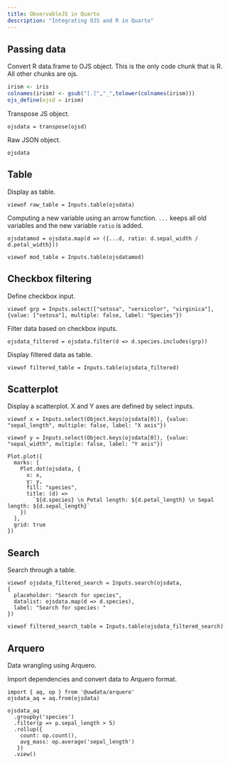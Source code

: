 ```yaml
---
title: ObservableJS in Quarto
description: "Integrating OJS and R in Quarto"
---
```


## Passing data

Convert R data.frame to OJS object. This is the only code chunk that is R. All other chunks are ojs.

```r
irism <- iris
colnames(irism) <- gsub("[.]","_",tolower(colnames(irism)))
ojs_define(ojsd = irism)
```

Transpose JS object.

```ojs
ojsdata = transpose(ojsd)
```

Raw JSON object.

```ojs
ojsdata
```

## Table

Display as table.

```ojs
viewof raw_table = Inputs.table(ojsdata)
```
Computing a new variable using an arrow function. `...` keeps all old variables and the new variable `ratio` is added.

```ojs
ojsdatamod = ojsdata.map(d => ({...d, ratio: d.sepal_width / d.petal_width}))
```

```ojs
viewof mod_table = Inputs.table(ojsdatamod)
```

## Checkbox filtering

Define checkbox input.

```ojs
viewof grp = Inputs.select(["setosa", "versicolor", "virginica"], {value: ["setosa"], multiple: false, label: "Species"})
```

Filter data based on checkbox inputs.

```ojs
ojsdata_filtered = ojsdata.filter(d => d.species.includes(grp))
```

Display filtered data as table.

```ojs
viewof filtered_table = Inputs.table(ojsdata_filtered)
```

## Scatterplot

Display a scatterplot. X and Y axes are defined by select inputs.

```ojs
viewof x = Inputs.select(Object.keys(ojsdata[0]), {value: "sepal_length", multiple: false, label: "X axis"})
```

```ojs
viewof y = Inputs.select(Object.keys(ojsdata[0]), {value: "sepal_width", multiple: false, label: "Y axis"})
```

```ojs
Plot.plot({
  marks: [
    Plot.dot(ojsdata, {
      x: x,
      y: y,
      fill: "species",
      title: (d) =>
        `${d.species} \n Petal length: ${d.petal_length} \n Sepal length: ${d.sepal_length}`
    })
  ],
  grid: true
})
```

## Search

Search through a table.

```ojs
viewof ojsdata_filtered_search = Inputs.search(ojsdata,
{ 
  placeholder: "Search for species",
  datalist: ojsdata.map(d => d.species),
  label: "Search for species: "
})
```

```ojs
viewof filtered_search_table = Inputs.table(ojsdata_filtered_search)
```

## Arquero

Data wrangling using Arquero.

Import dependencies and convert data to Arquero format.

```ojs
import { aq, op } from '@uwdata/arquero'
ojsdata_aq = aq.from(ojsdata)

ojsdata_aq
  .groupby('species')
  .filter(p => p.sepal_length > 5)
  .rollup({
    count: op.count(),
    avg_mass: op.average('sepal_length')
   })
  .view()
```



